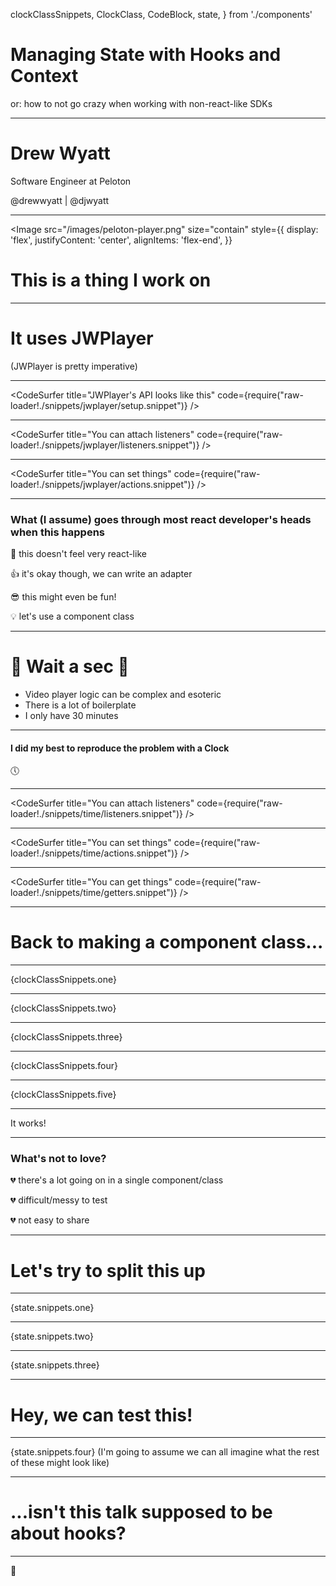   clockClassSnippets,
  ClockClass,
  CodeBlock,
  state,
} from './components'


<Head>
  <title>Context</title>
</Head>

# Managing State with Hooks and Context

<Appear>
  or: how to not go crazy when working with non-react-like SDKs
</Appear>

---

<h1>Drew Wyatt</h1>
<p>Software Engineer at Peloton</p>
<p>@drewwyatt | @djwyatt</p>

---

<Image
  src="/images/peloton-player.png"
  size="contain"
  style={{
    display: 'flex',
    justifyContent: 'center',
    alignItems: 'flex-end',
  }}
>
  <Appear>
    <h1>This is a thing I work on</h1>
  </Appear>
</Image>

---

# It uses JWPlayer

<Appear>
  (JWPlayer is pretty imperative)
</Appear>

---

<CodeSurfer
  title="JWPlayer's API looks like this"
  code={require("raw-loader!./snippets/jwplayer/setup.snippet")}
/>

---

<CodeSurfer
  title="You can attach listeners"
  code={require("raw-loader!./snippets/jwplayer/listeners.snippet")}
/>

---

<CodeSurfer
  title="You can set things"
  code={require("raw-loader!./snippets/jwplayer/actions.snippet")}
/>

---

### What (I assume) goes through most react developer's heads when this happens

<div style={{ textAlign: 'left' }}>
  <Appear>
    <p>🤦‍&nbsp;this doesn't feel very react-like</p>
    <p>👍&nbsp;it's okay though, we can write an adapter</p>
    <p>😎&nbsp;this might even be fun!</p>
    <p>💡&nbsp;let's use a component class</p>
  </Appear>
</div>

---

# 🚫 Wait a sec 🚫

<ul style={{ textAlign: 'left' }}>
  <li>Video player logic can be complex and esoteric</li>
  <li>There is a lot of boilerplate</li>
  <li>I only have 30 minutes</li>
</ul>

---

#### I did my best to reproduce the problem with a Clock

🕔

---

<CodeSurfer
  title="You can attach listeners"
  code={require("raw-loader!./snippets/time/listeners.snippet")}
/>

---

<CodeSurfer
  title="You can set things"
  code={require("raw-loader!./snippets/time/actions.snippet")}
/>

---

<CodeSurfer
  title="You can get things"
  code={require("raw-loader!./snippets/time/getters.snippet")}
/>

---

# Back to making a component class...

---

<CodeBlock>{clockClassSnippets.one}</CodeBlock>

---

<CodeBlock>{clockClassSnippets.two}</CodeBlock>

---

<CodeBlock>{clockClassSnippets.three}</CodeBlock>

---

<CodeBlock>{clockClassSnippets.four}</CodeBlock>

---

<CodeBlock>{clockClassSnippets.five}</CodeBlock>

---

<ClockClass />

<Appear>
  It works!
</Appear>

---

### What's not to love?

<div style={{ textAlign: 'left' }}>
  <Appear>
    <p>💔&nbsp;there's a lot going on in a single component/class</p>
    <p>💔&nbsp;difficult/messy to test</p>
    <p>💔&nbsp;not easy to share</p>
  </Appear>
</div>

---

# Let's try to split this up

---

<CodeBlock>{state.snippets.one}</CodeBlock>

---

<CodeBlock>{state.snippets.two}</CodeBlock>

---

<CodeBlock>{state.snippets.three}</CodeBlock>

---

# Hey, we can test this!

---

<CodeBlock>{state.snippets.four}</CodeBlock>
<Appear>(I'm going to assume we can all imagine what the rest of these might  look like)</Appear>

---

# ...isn't this talk supposed to be about hooks?

---

👋
